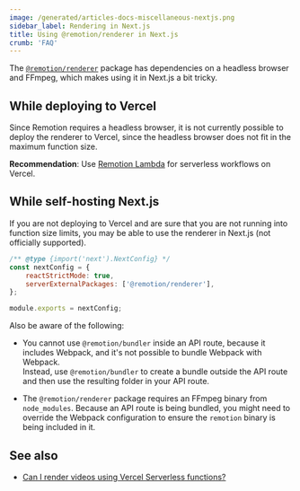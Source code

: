```yaml
---
image: /generated/articles-docs-miscellaneous-nextjs.png
sidebar_label: Rendering in Next.js
title: Using @remotion/renderer in Next.js
crumb: 'FAQ'
---
```


The [`@remotion/renderer`](/docs/renderer) package has dependencies on a headless browser and FFmpeg, which makes using it in Next.js a bit tricky.

## While deploying to Vercel

Since Remotion requires a headless browser, it is not currently possible to deploy the renderer to
Vercel, since the headless browser does not fit in the maximum function size.

**Recommendation**: Use [Remotion Lambda](/docs/lambda) for serverless workflows on Vercel.

## While self-hosting Next.js

If you are not deploying to Vercel and are sure that you are not running into function size limits, you may be able to use the renderer in Next.js (not officially supported).

```js title="next.config.js"
/** @type {import('next').NextConfig} */
const nextConfig = {
	reactStrictMode: true,
	serverExternalPackages: ['@remotion/renderer'],
};

module.exports = nextConfig;
```

Also be aware of the following:

- You cannot use `@remotion/bundler` inside an API route, because it includes Webpack, and it's not possible to bundle Webpack with Webpack.  
  Instead, use `@remotion/bundler` to create a bundle outside the API route and then use the resulting folder in your API route.

- The `@remotion/renderer` package requires an FFmpeg binary from `node_modules`. Because an API route is being bundled, you might need to override the Webpack configuration to ensure the `remotion` binary is being included in it.

## See also

- [Can I render videos using Vercel Serverless functions?](/docs/miscellaneous/vercel-functions)

